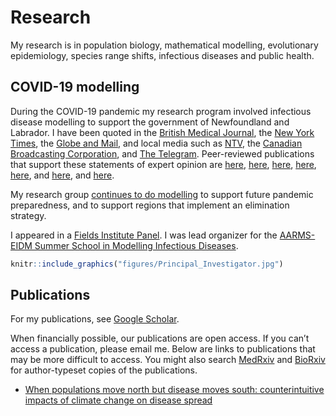 # Research {-}

My research is in population biology, mathematical modelling, evolutionary epidemiology, species range shifts, infectious diseases and public health.

## COVID-19 modelling {-}

During the COVID-19 pandemic my research program involved infectious disease modelling to support the government of Newfoundland and Labrador. I have been quoted in the [British Medical Journal](https://www.bmj.com/content/377/bmj.o994), the [New York Times](https://www.nytimes.com/2022/04/26/world/canada/canadas-atlantic-provinces-covid-masks.html), the [Globe and Mail](https://www.theglobeandmail.com/canada/article-omicron-making-life-difficult-for-mathematicians-trying-to-track-covid/), and local media such as [NTV](https://vocm.com/2022/02/03/mun-survey-rapid-antigen-tests/), the [Canadian Broadcasting Corporation](https://www.cbc.ca/news/canada/newfoundland-labrador/covid-19-here-to-stay-1.6384033), and [The Telegram](https://www.saltwire.com/atlantic-canada/news/nl-covid-19-statistics-are-going-in-the-right-direction-but-is-there-a-real-goal-100730877/). Peer-reviewed publications that support these statements of expert opinion are [here](https://pubmed.ncbi.nlm.nih.gov/34150314/), [here](https://papers.ssrn.com/sol3/papers.cfm?abstract_id=4476949), [here](https://www.sciencedirect.com/science/article/pii/S0022519322003691), [here](https://www.canada.ca/en/public-health/services/reports-publications/canada-communicable-disease-report-ccdr/monthly-issue/2023-49/issue-4-april-2023/ba1-ba2-asymptomatic-rates-school-children.html), [here](http://www.aimspress.com/article/doi/10.3934/math.2022220), and [here](https://journals.plos.org/plosone/article?id=10.1371/journal.pone.0268586), and [here](https://link.springer.com/chapter/10.1007/978-3-030-85053-1_11).  

My research group [continues to do modelling](https://www.medrxiv.org/content/10.1101/2023.06.08.23291136v1) to support future pandemic preparedness, and to support regions that implement an elimination strategy.

I appeared in a [Fields Institute Panel](http://www.fields.utoronto.ca/activities/21-22/what-numbers-say-endemicity). I was lead organizer for the [AARMS-EIDM Summer School in Modelling Infectious Diseases](https://ahurford.github.io/aarms-summer-school/). 

```r
knitr::include_graphics("figures/Principal_Investigator.jpg")
```

## Publications {-}

For my publications, see [Google Scholar](https://scholar.google.ca/citations?hl=en&user=bxt9bh8AAAAJ&view_op=list_works&sortby=pubdate).

When financially possible, our publications are open access. If you can't access a publication, please email me. Below are links to publications that may be more difficult to access. You might also search [MedRxiv](https://www.medrxiv.org/) and [BioRxiv](https://www.biorxiv.org/) for author-typeset copies of the publications.

* [When populations move north but disease moves south: counterintuitive impacts of climate change on disease spread](https://link.springer.com/epdf/10.1007/s12080-022-00551-z?sharing_token=7xNrotHAknrEDzYgQEQPYve4RwlQNchNByi7wbcMAY6GMPsy2wnUpViRSxA82ToFnGewZWnln8z6WcH52FW1BvUD8yoATWUosFpds9E076a1NOTiz0G9s9D_aMHJStojrTBxvfz7s7r-XhThtZ_43WLG6dZct8svMgDt4HuOrhM%3D)
